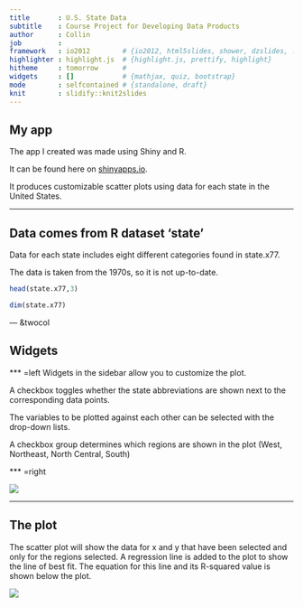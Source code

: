 ```yaml
---
title       : U.S. State Data
subtitle    : Course Project for Developing Data Products
author      : Collin
job         : 
framework   : io2012        # {io2012, html5slides, shower, dzslides, ...}
highlighter : highlight.js  # {highlight.js, prettify, highlight}
hitheme     : tomorrow      # 
widgets     : []            # {mathjax, quiz, bootstrap}
mode        : selfcontained # {standalone, draft}
knit        : slidify::knit2slides
---
```



## My app

The app I created was made using Shiny and R.

It can be found here on [shinyapps.io](https://collin.shinyapps.io/ShinyState/).

It produces customizable scatter plots using data for each state in the United States.

---

## Data comes from R dataset 'state'

Data for each state includes eight different categories found in state.x77.

The data is taken from the 1970s, so it is not up-to-date.

``` r
head(state.x77,3)

dim(state.x77)
```




--- &twocol

## Widgets
*** =left
Widgets in the sidebar allow you to customize the plot. 

A checkbox toggles whether the state abbreviations are shown next to the corresponding data points.

The variables to be plotted against each other can be selected with the drop-down lists.

A checkbox group determines which regions are shown in the plot (West, Northeast, North Central, South)

*** =right

![](assets/img/sidebar.png)

--- 

## The plot



The scatter plot will show the data for x and y that have been selected and only for the regions selected.
A regression line is added to the plot to show the line of best fit. The equation for this line and its R-squared value is shown below the plot.

![](assets/img/plot.png)
